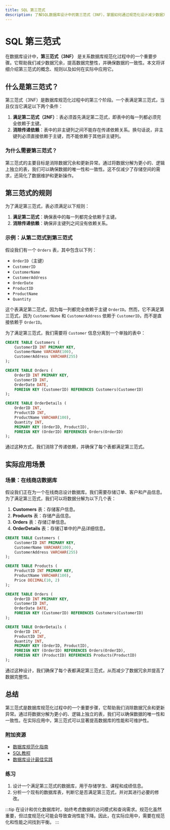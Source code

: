 ```yaml
---
title: SQL 第三范式
description: 了解SQL数据库设计中的第三范式（3NF），掌握如何通过规范化设计减少数据冗余并提高数据完整性。
---
```


# SQL 第三范式

在数据库设计中，**第三范式（3NF）** 是关系数据库规范化过程中的一个重要步骤。它帮助我们减少数据冗余，提高数据完整性，并确保数据的一致性。本文将详细介绍第三范式的概念、规则以及如何在实际中应用它。

## 什么是第三范式？

第三范式（3NF）是数据库规范化过程中的第三个阶段。一个表满足第三范式，当且仅当它满足以下两个条件：

1. **满足第二范式（2NF）**：表必须首先满足第二范式，即表中的每一列都必须完全依赖于主键。
2. **消除传递依赖**：表中的非主键列之间不能存在传递依赖关系。换句话说，非主键列必须直接依赖于主键，而不能依赖于其他非主键列。

### 为什么需要第三范式？

第三范式的主要目标是消除数据冗余和更新异常。通过将数据分解为更小的、逻辑上独立的表，我们可以确保数据的唯一性和一致性。这不仅减少了存储空间的需求，还简化了数据维护和更新操作。

## 第三范式的规则

为了满足第三范式，表必须满足以下规则：

1. **满足第二范式**：确保表中的每一列都完全依赖于主键。
2. **消除传递依赖**：确保非主键列之间没有依赖关系。

### 示例：从第二范式到第三范式

假设我们有一个 `Orders` 表，其中包含以下列：

- `OrderID`（主键）
- `CustomerID`
- `CustomerName`
- `CustomerAddress`
- `OrderDate`
- `ProductID`
- `ProductName`
- `Quantity`

这个表满足第二范式，因为每一列都完全依赖于主键 `OrderID`。然而，它不满足第三范式，因为 `CustomerName` 和 `CustomerAddress` 依赖于 `CustomerID`，而不是直接依赖于 `OrderID`。

为了满足第三范式，我们需要将 `Customer` 信息分离到一个单独的表中：

```sql
CREATE TABLE Customers (
    CustomerID INT PRIMARY KEY,
    CustomerName VARCHAR(100),
    CustomerAddress VARCHAR(255)
);

CREATE TABLE Orders (
    OrderID INT PRIMARY KEY,
    CustomerID INT,
    OrderDate DATE,
    FOREIGN KEY (CustomerID) REFERENCES Customers(CustomerID)
);

CREATE TABLE OrderDetails (
    OrderID INT,
    ProductID INT,
    ProductName VARCHAR(100),
    Quantity INT,
    PRIMARY KEY (OrderID, ProductID),
    FOREIGN KEY (OrderID) REFERENCES Orders(OrderID)
);
```

通过这种方式，我们消除了传递依赖，并确保了每个表都满足第三范式。

## 实际应用场景

### 场景：在线商店数据库

假设我们正在为一个在线商店设计数据库。我们需要存储订单、客户和产品信息。为了满足第三范式，我们可以将数据分解为以下几个表：

1. **Customers** 表：存储客户信息。
2. **Products** 表：存储产品信息。
3. **Orders** 表：存储订单信息。
4. **OrderDetails** 表：存储订单中的产品详细信息。

```sql
CREATE TABLE Customers (
    CustomerID INT PRIMARY KEY,
    CustomerName VARCHAR(100),
    CustomerAddress VARCHAR(255)
);

CREATE TABLE Products (
    ProductID INT PRIMARY KEY,
    ProductName VARCHAR(100),
    Price DECIMAL(10, 2)
);

CREATE TABLE Orders (
    OrderID INT PRIMARY KEY,
    CustomerID INT,
    OrderDate DATE,
    FOREIGN KEY (CustomerID) REFERENCES Customers(CustomerID)
);

CREATE TABLE OrderDetails (
    OrderID INT,
    ProductID INT,
    Quantity INT,
    PRIMARY KEY (OrderID, ProductID),
    FOREIGN KEY (OrderID) REFERENCES Orders(OrderID),
    FOREIGN KEY (ProductID) REFERENCES Products(ProductID)
);
```

通过这种设计，我们确保了每个表都满足第三范式，从而减少了数据冗余并提高了数据完整性。

## 总结

第三范式是数据库规范化过程中的一个重要步骤，它帮助我们消除数据冗余和更新异常。通过将数据分解为更小的、逻辑上独立的表，我们可以确保数据的唯一性和一致性。在实际应用中，第三范式可以显著提高数据库的性能和可维护性。

### 附加资源

- [数据库规范化指南](https://en.wikipedia.org/wiki/Database_normalization)
- [SQL教程](https://www.w3schools.com/sql/)
- [数据库设计最佳实践](https://www.oreilly.com/library/view/database-design-for/9781449321046/)

### 练习

1. 设计一个满足第三范式的数据库，用于存储学生、课程和成绩信息。
2. 分析一个现有的数据库表，判断它是否满足第三范式，并对其进行必要的修改。

:::tip
在设计和优化数据库时，始终考虑数据的访问模式和查询需求。规范化虽然重要，但过度规范化可能会导致查询性能下降。因此，在实际应用中，需要在规范化和性能之间找到平衡。
:::